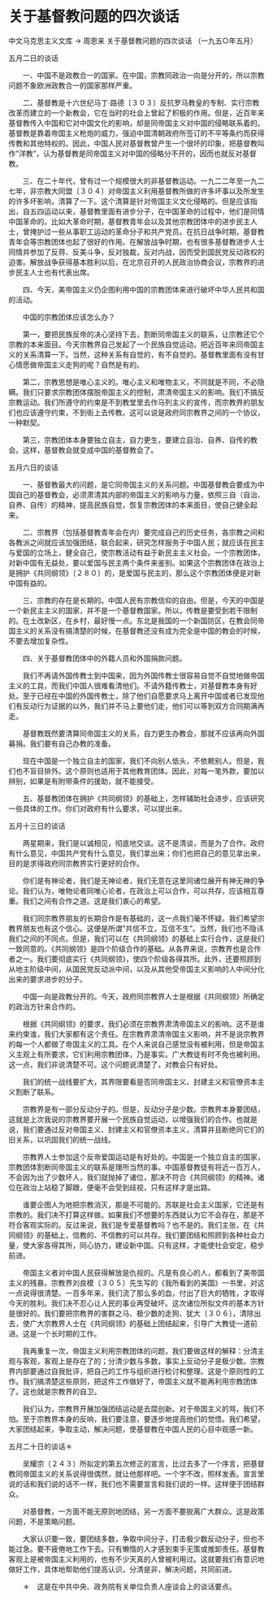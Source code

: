 # 关于基督教问题的四次谈话

中文马克思主义文库 -> 周恩来
关于基督教问题的四次谈话
（一九五○年五月）


五月二日的谈话

　　一、中国不是政教合一的国家。在中国，宗教同政治一向是分开的，所以宗教问题不象欧洲政教合一的国家那样严重。

　　二、基督教是十六世纪马丁·路德〔３０３〕反抗罗马教皇的专制、实行宗教改革而建立的一个新教会，它在当时的社会上曾起了积极的作用。但是，近百年来基督教传入中国和它对中国文化的影响，却是同帝国主义对中国的侵略联系着的。基督教是靠着帝国主义枪炮的威力，强迫中国清朝政府所签订的不平等条约而获得传教和其他特权的。因此，中国人民对基督教曾产生一个很坏的印象，把基督教叫作"洋教"，认为基督教是同帝国主义对中国的侵略分不开的，因而也就反对基督教。

　　三、在二十年代，曾有过一个规模很大的非基督教运动。一九二二年至一九二七年，非宗教大同盟〔３０４〕对帝国主义利用基督教所做的许多坏事以及所发生的许多坏影响，清算了一下。这个清算是针对帝国主义文化侵略的。但是应该指出，自五四运动以来，基督教里面有进步分子，在中国革命的过程中，他们是同情中国革命的。比如大革命时期，基督教青年会以及其他宗教团体中的进步民主人士，曾掩护过一些从事职工运动的革命分子和共产党员。在抗日战争时期，基督教青年会等宗教团体也起了很好的作用。在解放战争时期，也有很多基督教进步人士同情并参加了反蒋、反美斗争，反对独裁，反对内战，因而受到国民党反动政权的迫害。解放战争获得基本胜利以后，在北京召开的人民政治协商会议，宗教界的进步民主人士也有代表出席。

　　四、今天，美帝国主义仍企图利用中国的宗教团体来进行破坏中华人民共和国的活动。

　　中国的宗教团体应该怎么办？

　　第一，要把民族反帝的决心坚持下去，割断同帝国主义的联系，让宗教还它个宗教的本来面目。今天宗教界自己发起了一个民族自觉运动，把近百年来同帝国主义的关系清算一下。当然，这种关系有自觉的，有不自觉的。基督教里面有没有甘心情愿做帝国主义走狗的呢？自然是有的。

　　第二，宗教思想是唯心主义的。唯心主义和唯物主义，不同就是不同，不必隐瞒。我们只要求宗教团体摆脱帝国主义的控制，肃清帝国主义的影响。我们不搞反宗教运动。我们所遵守的约束是不到教堂里去作马列主义的宣传，而宗教界的朋友们也应该遵守约束，不到街上去传教。这可以说是政府同宗教界之间的一个协议，一种默契。

　　第三，宗教团体本身要独立自主，自力更生，要建立自治、自养、自传的教会。这样，基督教会就变成中国的基督教会了。

五月六日的谈话

　　一、基督教最大的问题，是它同帝国主义的关系问题。中国基督教会要成为中国自己的基督教会，必须肃清其内部的帝国主义的影响与力量，依照三自（自治、自养、自传）的精神，提高民族自觉，恢复宗教团体的本来面目，使自己健全起来。

　　二、宗教界（包括基督教青年会在内）要完成自己的历史任务，各宗教之间和各教派之间就应该加强团结，联合起来，研究怎样服务于中国人民；就应该在民主与爱国的立场上，健全自己，使宗教活动有益于新民主主义社会。一个宗教团体，对新中国有无益处，要以爱国与民主两个条件来鉴别。如果这个宗教团体在政治上是拥护《共同纲领》〔２８０〕的，是爱国与民主的，那么这个宗教团体便是对新中国有益的。

　　三、宗教的存在是长期的。中国人民有宗教信仰的自由。但是，今天的中国是一个新民主主义的国家，并不是一个基督教国家。所以，传教是要受到若干限制的。在土改新区，在乡村，最好慢一点。东北是我国的一个新国防区，在教会同帝国主义的关系没有搞清楚的时候，在基督教还没有成为完全是中国的教会的时候，不要去增加复杂性。

　　四、关于基督教团体中的外籍人员和外国捐款问题。

　　我们不再请外国传教士到中国来，因为外国传教士很容易自觉不自觉地做帝国主义的工具，而我们中国人很难看清他们。不请外籍传教士，对基督教本身有好处。至于已经在中国的外国传教士，除了他们自愿要求马上离开中国或者已发现他们有反动行为证据的以外，我们并不马上要他们走，他们可以等到双方合同期满再走。

　　基督教既然要清算同帝国主义的关系，自力更生办教会，那就不应该再向外国募捐。我们要有自己办教的准备。

　　现在中国是一个独立自主的国家，我们不向别人低头，不依赖别人。但是，我们也不盲目排外。这个原则也适用于其他教育团体。因此，对每一笔外款，要加以辨别，如果是有附带条件的援助，就不能接受。

　　五、基督教团体在拥护《共同纲领》的基础上，怎样辅助社会进步，应该研究一些具体的工作。你们对政府有什么要求，可以提出来。

五月十三日的谈话

　　两星期来，我们是以诚相见，彻底地交谈。这不是清谈，而是为了合作。政府有什么意见，中国共产党有什么意见，我们拿出来；你们也把自己的意见拿出来，目的是求得政府同宗教界实行更好的合作。

　　你们是有神论者，我们是无神论者，我们无意在这里同诸位展开有神无神的争论。我们认为，唯物论者同唯心论者，在政治上可以合作，可以共存，应该相互尊重。我们之间有合作之道。这是我们衷心的希望。

　　我们同宗教界朋友的长期合作是有基础的，这一点我们毫不怀疑。我们希望宗教界朋友也有这个信心。这便是所谓"共信不立，互信不生"。当然，我们也不隐讳我们之间的不同点。但是，我们可以在《共同纲领》的基础上实行合作，这是我们一致同意的。《共同纲领》是四个阶级合作的基础。从各界来说，宗教界也是合作者之一。我们要彻底实行《共同纲领》，使四个阶级各得其所。此外，还要照顾到从地主阶级中间，从国民党反动派中间，以及从其他受帝国主义影响的人中间分化出来的要求进步的分子。

　　中国一向是政教分开的。今天，政府同宗教界人士是根据《共同纲领》所确定的政治方针来合作的。

　　根据《共同纲领》的要求，我们必须在宗教界肃清帝国主义的影响。这不是谁来约束谁，我们大家都有这个责任。在宗教界肃清帝国主义影响，并不是说宗教界的每一个人都做了帝国主义的工具。在个人来说自己感觉没有被利用，但是帝国主义主观上有所要求，它们利用宗教团体，乃是事实。广大教徒有时不免也被利用。这一点，我们非说清楚不可。这个问题说清楚了，对教会只有好处。

　　我们的统一战线要扩大，其界限要看是否同帝国主义、封建主义和官僚资本主义割断了联系。

　　宗教界是有一部分反动分子的。但是，反动分子是少数。宗教界本身要团结，这就是上次我说的宗教界要开展一个民族自觉运动，以增强我们的合作。也就是说，我们要通过反对帝国主义、封建主义和官僚资本主义，清算并且断绝同它们的旧关系，以巩固我们的统一战线。

　　宗教界人士参加这个反帝爱国运动是有好处的。中国是一个独立自主的国家，宗教团体割断同帝国主义的联系是理所当然的事。中国基督教徒有将近一百万人，不会因为出了少数坏人，我们就抛掉了诸位，那决不符合《共同纲领》的精神。诸位在政治上站稳了脚跟，便毫不会受到歧视，只有这样才是出路。

　　谁要企图人为地把宗教消灭，那是不可能的。苏联是社会主义国家，它还是有宗教的。我们决不打算这样做。如果我们不想要的东西就认为它不会存在，那是不符合客观实际的。反过来说，我们是专爱基督教吗？也不是的。我们主张，在《共同纲领》的基础上，信教的、不信教的可以共存。我们要团结和照顾到各种社会力量，使大家各得其所，同心协力，建设新中国。只有这样，才能使社会安定，稳步前进。

　　帝国主义者对中国人民获得解放是仇视的。凡是有良心的人，都看到了美帝国主义的残暴。宗教界刘良模〔３０５〕先生写的《我所看到的美国》一书里，对这一点说得很清楚。一百多年来，我们流了那么多的血，付出了巨大的牺牲，才取得今天的胜利。我们决不忍心让人民的事业再受破坏。这次诸位所拟文件的基本方针是很好的。我们要把宗教界的害群之马、极少数的走狗、犹大〔３０６〕，清除出去，使广大宗教界人士在《共同纲领》的基础上团结起来，引导广大教徒一道前进。这是一个长时期的工作。

　　我再重复一次，帝国主义利用宗教团体的问题，我们要做这样的解释：分清主观与客观，客观上是存在了的；分清少数与多数，事实上反动分子是极少数。宗教界内部要通过自我批评，把自己的工作与组织进行检讨和整理。这是个原则性的工作。我们搞清楚这些原则，把这件工作做好了，帝国主义就不能再利用宗教团体了。这也就是宗教界的自卫。

　　我们认为，宗教界开展加强团结运动是去腐创新。对于帝国主义的骂，我们不怕。至于宗教界本身的反响，我们要注意，要逐步地提高他们的觉悟。我们希望，大家团结起来，争取主动，解决问题，使基督教在中国人民的心目中观感一新。

五月二十日的谈话＊

　　吴耀宗〔２４３〕所拟定的第五次修正的宣言，比过去多了一个序言，把基督教同帝国主义的关系说得很偶然，就让他那样吧。一个字不改，照样发表。宣言里说的话和我们说的话不一样，我们也不需要宣言和我们说的一样。这样便于团结群众。

　　对基督教，一方面不能无原则地团结，另一方面不要脱离广大群众。这是政策问题，不是策略问题。

　　大家认识要一致，要团结多数，争取中间分子，打击极少数反动分子，但也不能过急。要不疲倦地工作下去。只有懒惰的人才感到束手无策或推卸责任。基督教客观上是被帝国主义利用的，也有不少天真的人曾被利用过。这就要我们有意识地做好工作，具体地帮助他们提高认识，分清是非，解决问题，共同前进。



　　＊　这是在中共中央、政务院有关单位负责人座谈会上的谈话要点。



